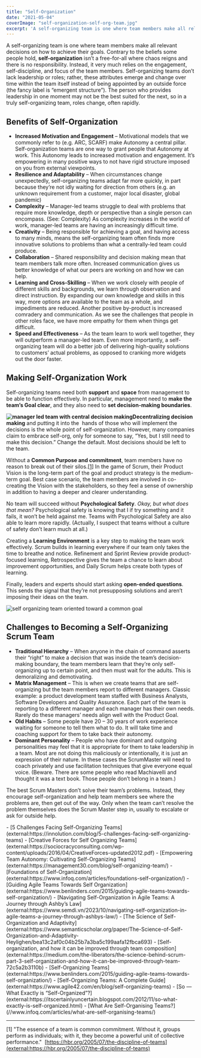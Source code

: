 ```yaml
---
title: "Self-Organization"
date: "2021-05-04"
coverImage: "self-organization-self-org-team.jpg"
excerpt: 'A self-organizing team is one where team members make all relevant decisions on how to'
---
```


A self-organizing team is one where team members make all relevant decisions on how to achieve their goals. Contrary to the beliefs some people hold, **self-organization** isn’t a free-for-all where chaos reigns and there is no responsibility. Instead, it very much relies on the engagement, self-discipline, and focus of the team members. Self-organizing teams don’t lack leadership or roles; rather, these attributes emerge and change over time within the team itself instead of being appointed by an outside force (the fancy label is “emergent structure”). The person who provides leadership in one moment may not be the best suited for the next, so in a truly self-organizing team, roles change, often rapidly.

## Benefits of Self-Organization

- **Increased Motivation and Engagement** – Motivational models that we commonly refer to (e.g. ARC, SCARF) make Autonomy a central pillar.  Self-organization teams are one way to grant people that Autonomy at work. This Autonomy leads to increased motivation and engagement. It’s empowering in many positive ways to not have rigid structure imposed on you from external viewpoints.
- **Resilience and Adaptability** – When circumstances change unexpectedly, self-organizing teams adapt far more quickly, in part because they’re not idly waiting for direction from others (e.g. an unknown requirement from a customer, major local disaster, global pandemic)
- **Complexity** – Manager-led teams struggle to deal with problems that require more knowledge, depth or perspective than a single person can encompass. (See: Complexity) As complexity increases in the world of work, manager-led teams are having an increasingly difficult time.
- **Creativity** – Being responsible for achieving a goal, and having access to many minds, means the self-organizing team often finds more innovative solutions to problems than what a centrally-led team could produce.
- **Collaboration** – Shared responsibility and decision making mean that team members talk more often. Increased communication gives us better knowledge of what our peers are working on and how we can help.
- **Learning and Cross-Skilling** – When we work closely with people of different skills and backgrounds, we learn through observation and direct instruction. By expanding our own knowledge and skills in this way, more options are available to the team as a whole, and impediments are reduced. Another positive by-product is increased comradery and communication. As we see the challenges that people in other roles face, we have more empathy for them when things get difficult.
- **Speed and Effectiveness** – As the team learn to work well together, they will outperform a manager-led team. Even more importantly, a self-organizing team will do a better job of delivering high-quality solutions to customers’ actual problems, as opposed to cranking more widgets out the door faster.

## Making Self-Organization Work

Self-organizing teams need both **support** and **space** from management to be able to function effectively. In particular, management need to **make the team’s Goal clear**, and they also need to **set decision-making boundaries**.

**![manager led team with central decision making](src/content/glossary/self-organization/images/self-organization-manager-led-team.jpg)Decentralizing decision making** and putting it into the  hands of those who will implement the decisions is the whole point of self-organization. However, many companies claim to embrace self-org, only for someone to say, “Yes, but I still need to make this decision.” Change the default. Most decisions should be left to the team.

Without a **Common Purpose and commitment**, team members have no reason to break out of their silos.\[[1](#footnotes)\] In the game of Scrum, their Product Vision is the long-term part of the goal and product strategy is the medium-term goal. Best case scenario, the team members are involved in co-creating the Vision with the stakeholders, so they feel a sense of ownership in addition to having a deeper and clearer understanding.

No team will succeed without **Psychological Safety**. _Okay, but what does that mean?_ Psychological safety is knowing that I if try something and it fails, it won’t be held against me. Teams with Psychological Safety are also able to learn more rapidly. (Actually, I suspect that teams without a culture of safety don’t learn much at all.)

Creating a **Learning Environment** is a key step to making the team work effectively. Scrum builds in learning everywhere if our team only takes the time to breathe and notice. Refinement and Sprint Review provide product-focused learning, Retrospective gives the team a chance to learn about improvement opportunities, and Daily Scrum helps create both types of learning.

Finally, leaders and experts should start asking **open-ended questions**. This sends the signal that they’re not presupposing solutions and aren’t imposing their ideas on the team.

![self organizing team oriented toward a common goal](src/content/glossary/self-organization/images/self-organization-self-org-team.jpg)

## Challenges to Becoming a Self-Organizing Scrum Team

- **Traditional Hierarchy** – When anyone in the chain of command asserts their “right” to make a decision that was inside the team’s decision-making boundary, the team members learn that they’re only self-organizing up to certain point, and then must wait for the adults. This is demoralizing and demotivating.
- **Matrix Management** – This is when we create teams that are self-organizing but the team members report to different managers. Classic example: a product development team staffed with Business Analysts, Software Developers and Quality Assurance. Each part of the team is reporting to a different manager and each manager has their own needs. Rarely do these managers’ needs align well with the Product Goal.
- **Old Habits** – Some people have 20 – 30 years of work experience waiting for someone to tell them what to do. It will take time and coaching support for them to take back their autonomy.
- **Dominant Personality** – People who have dominant and outgoing personalities may feel that it is appropriate for them to take leadership in a team. Most are not doing this maliciously or intentionally, it is just an expression of their nature. In these cases the ScrumMaster will need to coach privately and use facilitation techniques that give everyone equal voice. (Beware. There are some people who read Machiavelli and thought it was a text book. Those people don’t belong in a team.)

The best Scrum Masters don’t solve their team’s problems. Instead, they encourage self-organization and help team members see where the problems are, then get out of the way. Only when the team can’t resolve the problem themselves does the Scrum Master step in, usually to escalate or ask for outside help.

<HighlightBox heading="Resource Links" variant="resourceLinks">
- [5 Challenges Facing Self-Organizing Teams](external:https://innolution.com/blog/5-challenges-facing-self-organizing-teams)
- [Creative Forces for Self Organizing Teams](external:https://sociocracyconsulting.com/wp-content/uploads/2016/04/CreativeForces-updated2012.pdf)
- [Empowering Team Autonomy: Cultivating Self-Organizing Teams](external:https://management30.com/blog/self-organizing-team/)
- [Foundations of Self-Organization](external:https://www.infoq.com/articles/foundations-self-organization/)
- [Guiding Agile Teams Towards Self Organization](external:https://www.benlinders.com/2015/guiding-agile-teams-towards-self-organization/)
- [Navigating Self-Organization in Agile Teams: A Journey through Ashby’s Law](external:https://www.semdi.vn/2023/10/navigating-self-organization-in-agile-teams-a-journey-through-ashbys-law/)
- [The Science of Self-Organization and Adaptivity](external:https://www.semanticscholar.org/paper/The-Science-of-Self-Organization-and-Adaptivity-Heylighen/bea13c2af0c04b25b7a3ba5c199aafa12fbca693)
- [Self-organization, and how it can be improved through team composition](external:https://medium.com/the-liberators/the-science-behind-scrum-part-3-self-organization-and-how-it-can-be-improved-through-team-72c5a2b3110b)
- [Self-Organizing Teams](external:https://www.benlinders.com/2015/guiding-agile-teams-towards-self-organization/)
- [Self-Organizing Teams: A Complete Guide](external:https://www.agile42.com/en/blog/self-organizing-teams)
- [So — What Exactly is “Self-Organized”?](external:https://itscertainlyuncertain.blogspot.com/2012/11/so-what-exactly-is-self-organized.html)
- [What Are Self-Organising Teams?](//www.infoq.com/articles/what-are-self-organising-teams/)

* * *

\[1\] "The essence of a team is common commitment. Without it, groups perform as individuals; with it, they become a powerful unit of collective performance."  [https://hbr.org/2005/07/the-discipline-of-teams](external:https://hbr.org/2005/07/the-discipline-of-teams)
</HighlightBox>
